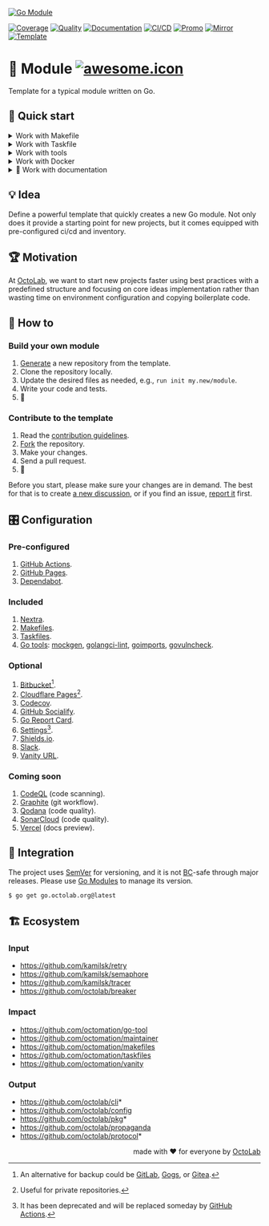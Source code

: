 [![Go Module][social.preview]][preview.config]

[![Coverage][coverage.icon]][coverage.page]
[![Quality][quality.icon]][quality.page]
[![Documentation][docs.icon]][docs.page]
[![CI/CD][build.icon]][build.page]
[![Promo][site.icon]][site.page]
[![Mirror][mirror.icon]][mirror.page]
[![Template][template.icon]][template.page]

# 🧩 Module [![awesome.icon]][awesome.page]

Template for a typical module written on Go.

## 🛫 Quick start

<details>
  <summary>Work with Makefile</summary>

```bash
$ make setup
$ make help

$ make find-todos
$ make test lint
$ TIMEOUT=5s make test-with-coverage
```

For more details please visit [the page](https://makefiles.octolab.org/).

</details>
<details>
  <summary>Work with Taskfile</summary>

```bash
$ alias run=./Taskfile
$ run refresh
$ run help

$ run docs # === `run docs install -- build -- start`
$ run docs npm ci
$ run docs npm i nextra@latest

$ run tools go generate tools.go
$ run tools golangci-lint --version -- mockgen --version
$ run which goimports golangci-lint govulncheck mockgen
```

For more details please visit [the page](https://taskfiles.octolab.org/).

</details>
<details>
  <summary>Work with tools</summary>

```bash
$ make tools
$ source bin/activate

$ which goimports
$ goimports -local $(go list -m) -w ./...
```

For more details please visit [the page](https://egg.octolab.org/).

</details>
<details>
  <summary>Work with Docker</summary>

```bash
$ make go-1.11 # or go-1.12, etc.
/src# make go-env 2>/dev/null | grep GOVERSION
# GOVERSION:   1.11.13
/src# make test
```

</details>
<details>
  <summary>🚧 Work with documentation</summary>

- https://go-module.octolab.org/ - [GitHub Pages](https://pages.github.com/)
- https://go-module.pages.dev/ - [Cloudflare Pages](https://pages.cloudflare.com/)

</details>

## 💡 Idea

Define a powerful template that quickly creates a new Go module.
Not only does it provide a starting point for new projects,
but it comes equipped with pre-configured ci/cd and inventory.

## 🏆 Motivation

At [OctoLab][octolab.site], we want to start new projects faster using best practices
with a predefined structure and focusing on core ideas implementation
rather than wasting time on environment configuration and copying boilerplate code.

## 🤼‍ How to

### Build your own module

1. [Generate][action.generate] a new repository from the template.
2. Clone the repository locally.
3. Update the desired files as needed, e.g., `run init my.new/module`.
4. Write your code and tests.
5. 🚀

### Contribute to the template

1. Read the [contribution guidelines][docs.contrib].
2. [Fork][action.fork] the repository.
3. Make your changes.
4. Send a pull request.
5. 🤗

Before you start, please make sure your changes are in demand.
The best for that is to create [a new discussion][action.discuss],
or if you find an issue, [report it][action.issue] first.

[action.discuss]:   https://github.com/octomation/go-module/discussions/new/choose
[action.fork]:      https://github.com/octomation/go-module/fork
[action.generate]:  https://github.com/octomation/go-module/generate
[action.issue]:     https://github.com/octomation/go-module/issues/new/choose
[docs.contrib]:     https://github.com/octomation/.github/blob/main/.github/CONTRIBUTING.md
[octolab.site]:     https://github.com/octolab

## 🎛️ Configuration

### Pre-configured

1. [GitHub Actions](https://github.com/features/actions).
2. [GitHub Pages](https://pages.github.com).
3. [Dependabot](https://github.com/dependabot).

### Included

1. [Nextra](https://nextra.site/).
2. [Makefiles](https://makefiles.octolab.org/).
3. [Taskfiles](https://taskfiles.octolab.org/).
4. [Go tools][egg]: [mockgen][], [golangci-lint][],
[goimports][], [govulncheck][].

[egg]:              https://egg.octolab.org/
[mockgen]:          https://github.com/golang/mock
[govulncheck]:      https://github.com/golang/vuln
[goimports]:        https://goimports.octolab.org/
[golangci-lint]:    https://golangci-lint.octolab.org/

### Optional

1. [Bitbucket](https://bitbucket.org/)[^1].
2. [Cloudflare Pages](https://pages.cloudflare.com/)[^2].
3. [Codecov](https://about.codecov.io/).
4. [GitHub Socialify](https://socialify.git.ci/).
5. [Go Report Card](https://goreportcard.com/).
6. [Settings](https://github.com/apps/settings)[^3].
7. [Shields.io](https://shields.io/).
8. [Slack](https://github.com/marketplace/slack-github).
9. [Vanity URL](https://vanity.octolab.org/).

[^1]: An alternative for backup could be [GitLab](https://about.gitlab.com/),
[Gogs](https://gogs.io/), or [Gitea](https://gitea.io/).

[^2]: Useful for private repositories.

[^3]: It has been deprecated and will be replaced someday by
[GitHub Actions](https://github.com/octomation/go-module/issues/56).

### Coming soon

1. [CodeQL](https://codeql.github.com/) (code scanning).
2. [Graphite](https://graphite.dev/) (git workflow).
3. [Qodana](https://qodana.cloud/) (code quality).
4. [SonarCloud](https://sonarcloud.io/) (code quality).
5. [Vercel](https://vercel.com/) (docs preview).

## 🛬 Integration

The project uses [SemVer](https://semver.org/) for versioning, and it is not
[BC][wiki.compat]-safe through major releases.
Please use [Go Modules][wiki.gomod] to manage its version.

```bash
$ go get go.octolab.org@latest
```

[wiki.compat]:  https://en.wikipedia.org/wiki/Backward_compatibility
[wiki.gomod]:   https://github.com/golang/go/wiki/Modules

## 🏗️ Ecosystem

### Input

- https://github.com/kamilsk/retry
- https://github.com/kamilsk/semaphore
- https://github.com/kamilsk/tracer
- https://github.com/octolab/breaker

### Impact

- https://github.com/octomation/go-tool
- https://github.com/octomation/maintainer
- https://github.com/octomation/makefiles
- https://github.com/octomation/taskfiles
- https://github.com/octomation/vanity

### Output

- https://github.com/octolab/cli*
- https://github.com/octolab/config
- https://github.com/octolab/pkg*
- https://github.com/octolab/propaganda
- https://github.com/octolab/protocol*

<p align="right">made with ❤️ for everyone by <a href="https://www.octolab.org/">OctoLab</a></p>

[social.preview]:   https://cdn.octolab.org/repo/go-module.png
[preview.config]:   https://socialify.git.ci/octomation/go-module?description=1&font=Raleway&language=1&name=1&owner=1&pattern=Circuit%20Board&theme=Light
[preview.fallback]: https://socialify.git.ci/octomation/go-module/image?description=1&font=Raleway&language=1&name=1&owner=1&pattern=Circuit%20Board&theme=Light

[awesome.icon]:     https://awesome.re/mentioned-badge.svg
[awesome.page]:     https://awesome-go.com/project-layout/
[coverage.icon]:    https://codecov.io/gh/octomation/go-module/branch/main/graph/badge.svg
[coverage.page]:    https://codecov.io/gh/octomation/go-module
[quality.icon]:     https://goreportcard.com/badge/go.octolab.org/template/module
[quality.page]:     https://goreportcard.com/report/go.octolab.org/template/module
[docs.icon]:        https://pkg.go.dev/badge/go.octolab.org/template/module.svg
[docs.page]:        https://pkg.go.dev/go.octolab.org/template/module
[build.icon]:       https://img.shields.io/badge/ci%2Fcd-GitHub%20Actions-brightgreen
[build.page]:       https://github.com/octomation/go-module/actions
[site.icon]:        https://img.shields.io/badge/site-GitHub%20Pages-brightgreen
[site.page]:        https://go-module.octolab.org/
[mirror.icon]:      https://img.shields.io/badge/mirror-Bitbucket-blue
[mirror.page]:      https://bitbucket.org/kamilsk/go-module
[template.icon]:    https://img.shields.io/badge/template-go--module-blue
[template.page]:    https://github.com/octomation/go-module
